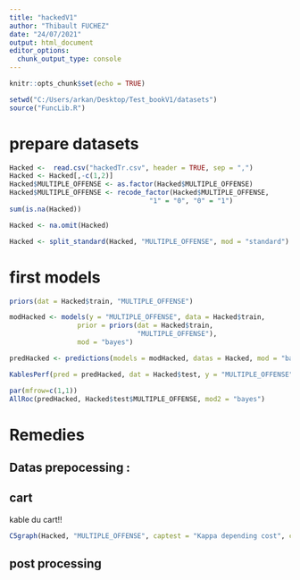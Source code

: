```yaml
---
title: "hackedV1"
author: "Thibault FUCHEZ"
date: "24/07/2021"
output: html_document
editor_options: 
  chunk_output_type: console
---
```


```r
knitr::opts_chunk$set(echo = TRUE)
```

```r
setwd("C:/Users/arkan/Desktop/Test_bookV1/datasets")
source("FuncLib.R")
```

# prepare datasets

```r
Hacked <-  read.csv("hackedTr.csv", header = TRUE, sep = ",")
Hacked <- Hacked[,-c(1,2)]
Hacked$MULTIPLE_OFFENSE <- as.factor(Hacked$MULTIPLE_OFFENSE)
Hacked$MULTIPLE_OFFENSE <- recode_factor(Hacked$MULTIPLE_OFFENSE,
                                   "1" = "0", "0" = "1")
sum(is.na(Hacked))

Hacked <- na.omit(Hacked)
```

```r
Hacked <- split_standard(Hacked, "MULTIPLE_OFFENSE", mod = "standard")
```

# first models

```r
priors(dat = Hacked$train, "MULTIPLE_OFFENSE")
```

```r
modHacked <- models(y = "MULTIPLE_OFFENSE", data = Hacked$train,
                 prior = priors(dat = Hacked$train,
                                "MULTIPLE_OFFENSE"),
                 mod = "bayes")
```

```r
predHacked <- predictions(models = modHacked, datas = Hacked, mod = "bayes")
```

```r
KablesPerf(pred = predHacked, dat = Hacked$test, y = "MULTIPLE_OFFENSE", captionCM = "Confusion matrix Hacked", captionPerf = "Hacked metrics", listPred = "bayes", mod = "bayes")
```

```r
par(mfrow=c(1,1))
AllRoc(predHacked, Hacked$test$MULTIPLE_OFFENSE, mod2 = "bayes")
```

# Remedies

## Datas prepocessing : 

## cart

kable du cart!!

```r
C5graph(Hacked, "MULTIPLE_OFFENSE", captest = "Kappa depending cost", captest2 = "Sensitivity \n and specificity", b = 100, ylim = c(0.8,1))
```

## post processing

